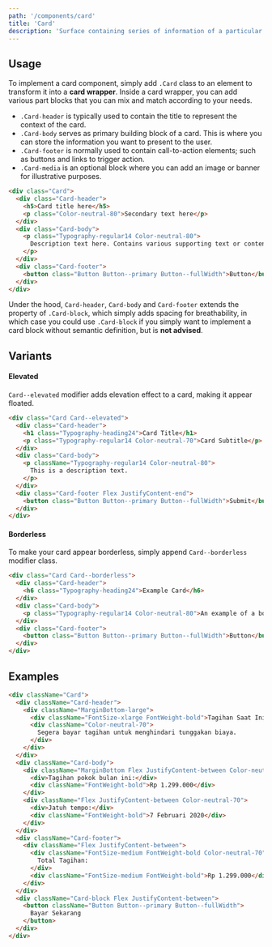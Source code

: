 ```yaml
---
path: '/components/card'
title: 'Card'
description: 'Surface containing series of information of a particular context.'
---
```


## Usage

To implement a card component, simply add `.Card` class to an element to transform it into a
**card wrapper**. Inside a card wrapper, you can add various part blocks that you can mix and match
according to your needs.

- `.Card-header` is typically used to contain the title to represent the context of the card.
- `.Card-body` serves as primary building block of a card. This is where you can store the information
  you want to present to the user.
- `.Card-footer` is normally used to contain call-to-action elements; such as buttons and links to trigger
  action.
- `.Card-media` is an optional block where you can add an image or banner for illustrative purposes.

```html preview=true center=true bgColor=lighter
<div class="Card">
  <div class="Card-header">
    <h5>Card title here</h5>
    <p class="Color-neutral-80">Secondary text here</p>
  </div>
  <div class="Card-body">
    <p class="Typography-regular14 Color-neutral-80">
      Description text here. Contains various supporting text or content.
    </p>
  </div>
  <div class="Card-footer">
    <button class="Button Button--primary Button--fullWidth">Button</button>
  </div>
</div>
```

Under the hood, `Card-header`, `Card-body` and `Card-footer` extends the property of `.Card-block`,
which simply adds spacing for breathability, in which case you could use `.Card-block`
if you simply want to implement a card block without semantic definition, but is **not advised**.

## Variants

#### Elevated

`Card--elevated` modifier adds elevation effect to a card, making it appear floated.

```html preview=true center=true bgColor=lighter
<div class="Card Card--elevated">
  <div class="Card-header">
    <h1 class="Typography-heading24">Card Title</h1>
    <p class="Typography-regular14 Color-neutral-70">Card Subtitle</p>
  </div>
  <div class="Card-body">
    <p className="Typography-regular14 Color-neutral-80">
      This is a description text.
    </p>
  </div>
  <div class="Card-footer Flex JustifyContent-end">
    <button class="Button Button--primary Button--fullWidth">Submit</button>
  </div>
</div>
```

#### Borderless

To make your card appear borderless, simply append `Card--borderless` modifier class.

```html preview=true bgColor=lighter center=true
<div class="Card Card--borderless">
  <div class="Card-header">
    <h6 class="Typography-heading24">Example Card</h6>
  </div>
  <div class="Card-body">
    <p class="Typography-regular14 Color-neutral-80">An example of a borderless card.</p>
  </div>
  <div class="Card-footer">
    <button class="Button Button--primary Button--fullWidth">Button</button>
  </div>
</div>
```

## Examples

```html preview=true center=true bgColor=lighter
<div className="Card">
  <div className="Card-header">
    <div className="MarginBottom-large">
      <div className="FontSize-xlarge FontWeight-bold">Tagihan Saat Ini</div>
      <div className="Color-neutral-70">
        Segera bayar tagihan untuk menghindari tunggakan biaya.
      </div>
    </div>
  </div>
  <div className="Card-body">
    <div className="MarginBottom Flex JustifyContent-between Color-neutral-70">
      <div>Tagihan pokok bulan ini:</div>
      <div className="FontWeight-bold">Rp 1.299.000</div>
    </div>
    <div className="Flex JustifyContent-between Color-neutral-70">
      <div>Jatuh tempo:</div>
      <div className="FontWeight-bold">7 Februari 2020</div>
    </div>
  </div>
  <div className="Card-footer">
    <div className="Flex JustifyContent-between">
      <div className="FontSize-medium FontWeight-bold Color-neutral-70">
        Total Tagihan:
      </div>
      <div className="FontSize-medium FontWeight-bold">Rp 1.299.000</div>
    </div>
  </div>
  <div className="Card-block Flex JustifyContent-between">
    <button className="Button Button--primary Button--fullWidth">
      Bayar Sekarang
    </button>
  </div>
</div>
```
